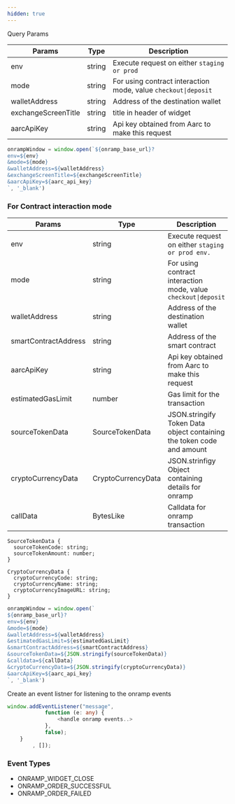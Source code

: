 ```yaml
---
hidden: true
---
```


Query Params

| Params              | Type   | Description                                                    |
| ------------------- | ------ | -------------------------------------------------------------- |
| env                 | string | Execute request on either `staging or prod`                    |
| mode                | string | For using contract interaction mode, value `checkout\|deposit` |
| walletAddress       | string | Address of the destination wallet                              |
| exchangeScreenTitle | string | title in header of widget                                      |
| aarcApiKey          | string | Api key obtained from Aarc to make this request                |

```typescript
onrampWindow = window.open(`${onramp_base_url}?
env=${env}
&mode=${mode}
&walletAddress=${walletAddress}
&exchangeScreenTitle=${exchangeScreenTitle}
&aarcApiKey=${aarc_api_key}
`, '_blank')
```

### For Contract interaction mode

| Params               | Type               | Description                                                           |
| -------------------- | ------------------ | --------------------------------------------------------------------- |
| env                  | string             | Execute request on either `staging or prod env.`                      |
| mode                 | string             | For using contract interaction mode, value `checkout\|deposit`        |
| walletAddress        | string             | Address of the destination wallet                                     |
| smartContractAddress | string             | Address of the smart contract                                         |
| aarcApiKey           | string             | Api key obtained from Aarc to make this request                       |
| estimatedGasLimit    | number             | Gas limit for the transaction                                         |
| sourceTokenData      | SourceTokenData    | JSON.stringify Token Data object containing the token code and amount |
| cryptoCurrencyData   | CryptoCurrencyData | JSON.strinfigy Object containing details for onramp                   |
| callData             | BytesLike          | Calldata for onramp transaction                                       |

```
SourceTokenData {
  sourceTokenCode: string;
  sourceTokenAmount: number;
}

CryptoCurrencyData {
  cryptoCurrencyCode: string;
  cryptoCurrencyName: string;
  cryptoCurrencyImageURL: string;
}
```

```typescript
onrampWindow = window.open(`
${onramp_base_url}?
env=${env}
&mode=${mode}
&walletAddress=${walletAddress}
&estimatedGasLimit=${estimatedGasLimit}
&smartContractAddress=${smartContractAddress}
&sourceTokenData=${JSON.stringify(sourceTokenData)}
&calldata=${callData}
&cryptoCurrencyData=${JSON.stringify(cryptoCurrencyData)}
&aarcApiKey=${aarc_api_key}
`, '_blank')
```

Create an event listner for listening to the onramp events

```typescript
window.addEventListener("message",
            function (e: any) {
                <handle onramp events..>
            },
            false);
    }
        , []);
```

### Event Types

* ONRAMP\_WIDGET\_CLOSE
* ONRAMP\_ORDER\_SUCCESSFUL
* ONRAMP\_ORDER\_FAILED
